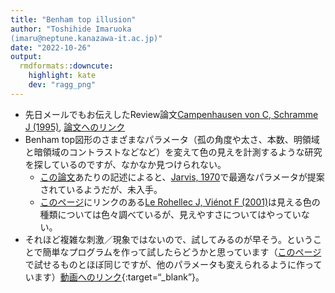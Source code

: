 ```yaml
---
title: "Benham top illusion"
author: "Toshihide Imaruoka
(imaru@neptune.kanazawa-it.ac.jp)"
date: "2022-10-26"
output: 
  rmdformats::downcute:
    highlight: kate
    dev: "ragg_png"
---
```

  * 先日メールでもお伝えしたReview論文[Campenhausen von C, Schramme J (1995)](https://journals.sagepub.com/doi/abs/10.1068/p240695), [論文へのリンク](https://www.researchgate.net/profile/Juergen-Schramme/publication/15720010_100_Years_of_Benham%27s_Top_in_Colour_Science/links/5704cca708ae74a08e246b0d/100-Years-of-Benhams-Top-in-Colour-Science.pdf)
  * Benham top図形のさまざまなパラメータ（孤の角度や太さ、本数、明領域と暗領域のコントラストなどなど）を変えて色の見えを計測するような研究を探しているのですが、なかなか見つけられない。
    * [この論文](https://academic.oup.com/cercor/article/21/1/124/339359])あたりの記述によると、[Jarvis, 1970](https://scholar.google.com/scholar_lookup?title=On%20Fechner-Benham%20subjective%20colour&author=JR%20Jarvis&publication_year=1977&journal=Vision%20Res&volume=17&pages=445-451)で最適なパラメータが提案されているようだが、未入手。
    * [このページ](https://michaelbach.de/ot/col-Benham/)にリンクのある[Le Rohellec J, Viénot F (2001)](https://onlinelibrary.wiley.com/doi/epdf/10.1002/1520-6378%282001%2926%3A1%2B%3C%3A%3AAID-COL38%3E3.0.CO%3B2-2)は見える色の種類については色々調べているが、見えやすさについてはやっていない。
  * それほど複雑な刺激／現象ではないので、試してみるのが早そう。ということで簡単なプログラムを作って試したらどうかと思っています（[このページ](https://michaelbach.de/ot/col-Benham/)で試せるものとほぼ同じですが、他のパラメータも変えられるように作っています）[動画へのリンク](https://www.youtube.com/watch?v=P5aMKbx8o3Q){:target="_blank"}。
